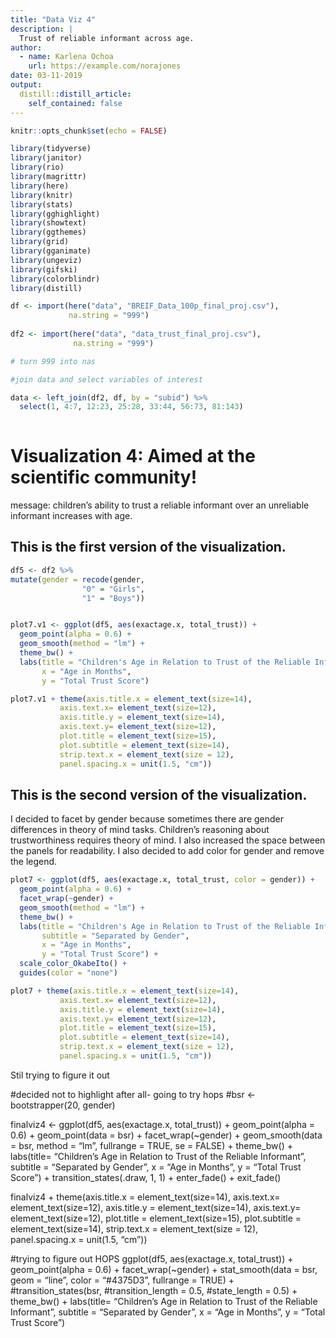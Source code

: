 ```yaml
---
title: "Data Viz 4"
description: |
  Trust of reliable informant across age.
author:
  - name: Karlena Ochoa
    url: https://example.com/norajones
date: 03-11-2019
output:
  distill::distill_article:
    self_contained: false
---
```


```r
knitr::opts_chunk$set(echo = FALSE)
```

```r

library(tidyverse)
library(janitor)
library(rio)
library(magrittr)
library(here)
library(knitr)
library(stats)
library(gghighlight)
library(showtext)
library(ggthemes)
library(grid)
library(gganimate)
library(ungeviz)
library(gifski)
library(colorblindr)
library(distill)

```


```r

df <- import(here("data", "BREIF_Data_100p_final_proj.csv"),
             na.string = "999")
             
df2 <- import(here("data", "data_trust_final_proj.csv"),
              na.string = "999")

# turn 999 into nas

#join data and select variables of interest 

data <- left_join(df2, df, by = "subid") %>% 
  select(1, 4:7, 12:23, 25:28, 33:44, 56:73, 81:143)
  
```

# Visualization 4: Aimed at the scientific community!

message: children's ability to trust a reliable informant over an unreliable informant increases with age. 

## This is the first version of the visualization. 

```r
df5 <- df2 %>% 
mutate(gender = recode(gender,
                "0" = "Girls",
                "1" = "Boys"))


plot7.v1 <- ggplot(df5, aes(exactage.x, total_trust)) +
  geom_point(alpha = 0.6) +
  geom_smooth(method = "lm") +
  theme_bw() + 
  labs(title = "Children's Age in Relation to Trust of the Reliable Informant",
       x = "Age in Months",
       y = "Total Trust Score") 

plot7.v1 + theme(axis.title.x = element_text(size=14),
           axis.text.x= element_text(size=12),
           axis.title.y = element_text(size=14),
           axis.text.y= element_text(size=12),
           plot.title = element_text(size=15),
           plot.subtitle = element_text(size=14),
           strip.text.x = element_text(size = 12),
           panel.spacing.x = unit(1.5, "cm"))

```

## This is the second version of the visualization. 

I decided to facet by gender because sometimes there are gender differences in theory of mind tasks. Children's reasoning about trustworthiness requires theory of mind. I also increased the space between the panels for readability. I also decided to add color for gender and remove the legend. 

```r

plot7 <- ggplot(df5, aes(exactage.x, total_trust, color = gender)) +
  geom_point(alpha = 0.6) +
  facet_wrap(~gender) +
  geom_smooth(method = "lm") +
  theme_bw() + 
  labs(title = "Children's Age in Relation to Trust of the Reliable Informant",
       subtitle = "Separated by Gender", 
       x = "Age in Months",
       y = "Total Trust Score") +
  scale_color_OkabeIto() +
  guides(color = "none")

plot7 + theme(axis.title.x = element_text(size=14),
           axis.text.x= element_text(size=12),
           axis.title.y = element_text(size=14),
           axis.text.y= element_text(size=12),
           plot.title = element_text(size=15),
           plot.subtitle = element_text(size=14),
           strip.text.x = element_text(size = 12),
           panel.spacing.x = unit(1.5, "cm"))

```

Stil trying to figure it out 

#decided not to highlight after all- going to try hops
#bsr <- bootstrapper(20, gender)

finalviz4 <- ggplot(df5, aes(exactage.x, total_trust)) +
  geom_point(alpha = 0.6) +
    geom_point(data = bsr) +
  facet_wrap(~gender) +
   geom_smooth(data = bsr, method = "lm", fullrange = TRUE, se = FALSE) +
  theme_bw() + 
  labs(title= "Children's Age in Relation to Trust of the Reliable Informant",
       subtitle = "Separated by Gender", 
       x = "Age in Months",
       y = "Total Trust Score") +
  transition_states(.draw, 1, 1) + 
  enter_fade() + exit_fade()

finalviz4 + theme(axis.title.x = element_text(size=14),
           axis.text.x= element_text(size=12),
           axis.title.y = element_text(size=14),
           axis.text.y= element_text(size=12),
           plot.title = element_text(size=15),
           plot.subtitle = element_text(size=14),
           strip.text.x = element_text(size = 12),
           panel.spacing.x = unit(1.5, "cm"))



#trying to figure out HOPS
ggplot(df5, aes(exactage.x, total_trust)) +
  geom_point(alpha = 0.6) +
  facet_wrap(~gender) +
  stat_smooth(data = bsr,
              geom = "line",
              color = "#4375D3",
              fullrange = TRUE) +
  #transition_states(bsr,
                    #transition_length = 0.5,
                    #state_length = 0.5) +
  theme_bw() + 
  labs(title= "Children's Age in Relation to Trust of the Reliable Informant",
       subtitle = "Separated by Gender", 
       x = "Age in Months",
       y = "Total Trust Score")

